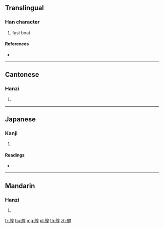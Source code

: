 {{character info/new}}
==Translingual==

===Han character===
{{Han char|rn=137|rad=舟|as=09|sn=15|four=26411|canj=HYHAG}}

# fast boat

====References====
* {{Han ref|kx=1011.320|dkj=30472|dj=1470.040|hdz=53064.080|uh=824E|ud=33358|bh=E74A|bd=59210}}

----

==Cantonese==

===Hanzi===
{{yue-hanzi|jyut=|y=wong4}}

# {{defn|lang=yue|sort=舟09}}

----

==Japanese==

===Kanji===
{{ja-kanji|grade=|rs=舟09}}

# {{defn|lang=ja|sort=舟09}}

====Readings====
* {{ja-readings|on=[[こう]] (kō), [[おう]] (ō)|kun=[[ふね]] (fune)|nanori=}}

----

==Mandarin==

===Hanzi===
{{cmn-hanzi|pin=[[huáng]] ([[huang2]])|wg=huang<sup>2</sup>}}

# {{defn|lang=cmn|sort=舟09}}

[[fr:艎]]
[[hu:艎]]
[[mg:艎]]
[[pl:艎]]
[[th:艎]]
[[zh:艎]]